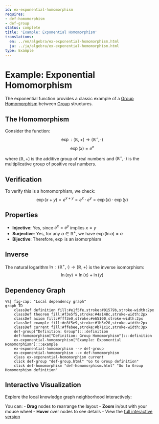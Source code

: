 ```yaml
---
id: ex-exponential-homomorphism
requires:
- def-homomorphism
- def-group
status: complete
title: 'Example: Exponential Homomorphism'
translations:
  en: ../en/algebra/ex-exponential-homomorphism.html
  ja: ../ja/algebra/ex-exponential-homomorphism.html
type: Example
---
```


# Example: Exponential Homomorphism {#ex-exponential-homomorphism}

The exponential function provides a classic example of a [Group Homomorphism](def-homomorphism.qmd) between [Group](def-group.qmd) structures.

## The Homomorphism

Consider the function:
$$\exp: (\mathbb{R}, +) \to (\mathbb{R}^+, \cdot)$$
$$\exp(x) = e^x$$

where $(\mathbb{R}, +)$ is the additive group of real numbers and $(\mathbb{R}^+, \cdot)$ is the multiplicative group of positive real numbers.

## Verification

To verify this is a homomorphism, we check:
$$\exp(x + y) = e^{x+y} = e^x \cdot e^y = \exp(x) \cdot \exp(y)$$

## Properties

- **Injective**: Yes, since $e^x = e^y$ implies $x = y$
- **Surjective**: Yes, for any $a \in \mathbb{R}^+$, we have $\exp(\ln a) = a$
- **Bijective**: Therefore, $\exp$ is an isomorphism

## Inverse

The natural logarithm $\ln: (\mathbb{R}^+, \cdot) \to (\mathbb{R}, +)$ is the inverse isomorphism:
$$\ln(xy) = \ln(x) + \ln(y)$$

## Dependency Graph

```mermaid
%%| fig-cap: "Local dependency graph"
graph TD
    classDef definition fill:#e1f5fe,stroke:#01579b,stroke-width:2px
    classDef theorem fill:#f3e5f5,stroke:#4a148c,stroke-width:2px
    classDef axiom fill:#fff3e0,stroke:#e65100,stroke-width:2px
    classDef example fill:#e8f5e9,stroke:#1b5e20,stroke-width:2px
    classDef current fill:#ffebee,stroke:#b71c1c,stroke-width:3px
    def-group["Definition: Group"]:::definition
    def-homomorphism["Definition: Group Homomorphism"]:::definition
    ex-exponential-homomorphism["Example: Exponential Homomorphism"]:::example
    ex-exponential-homomorphism --> def-group
    ex-exponential-homomorphism --> def-homomorphism
    class ex-exponential-homomorphism current
    click def-group "def-group.html" "Go to Group definition"
    click def-homomorphism "def-homomorphism.html" "Go to Group Homomorphism definition"
```

## Interactive Visualization

Explore the local knowledge graph neighborhood interactively:

::: {.graph-viz data-id="ex-exponential-homomorphism" data-width="700" data-height="500"}
:::

You can:
- **Drag** nodes to rearrange the layout
- **Zoom** in/out with your mouse wheel
- **Hover** over nodes to see details
- View the [full interactive version](../../output/interactive/ex-exponential-homomorphism.html){target="_blank"}
